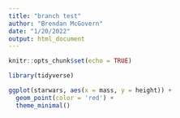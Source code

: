 ```yaml
---
title: "branch test"
author: "Brendan McGovern"
date: "1/20/2022"
output: html_document
---
```


```r
knitr::opts_chunk$set(echo = TRUE)

library(tidyverse)
```


```r
ggplot(starwars, aes(x = mass, y = height)) +
  geom_point(color = 'red') +
  theme_minimal()
```

